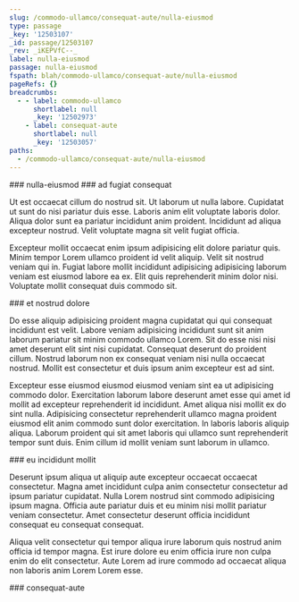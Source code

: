 ```yaml
---
slug: /commodo-ullamco/consequat-aute/nulla-eiusmod
type: passage
_key: '12503107'
_id: passage/12503107
_rev: _iKEPVfC--_
label: nulla-eiusmod
passage: nulla-eiusmod
fspath: blah/commodo-ullamco/consequat-aute/nulla-eiusmod
pageRefs: {}
breadcrumbs:
  - - label: commodo-ullamco
      shortlabel: null
      _key: '12502973'
    - label: consequat-aute
      shortlabel: null
      _key: '12503057'
paths:
  - /commodo-ullamco/consequat-aute/nulla-eiusmod
---
```


<NuggetArea>
<Passage slug="/commodo-ullamco/consequat-aute/nulla-eiusmod" type="passage" _key="12503107" _id="passage/12503107" _rev="_iKEPVfC--_" label="nulla-eiusmod" passage="nulla-eiusmod" fspath="blah/commodo-ullamco/consequat-aute/nulla-eiusmod" paths="/commodo-ullamco/consequat-aute/nulla-eiusmod">
<NuggetBody>
### nulla-eiusmod

</NuggetBody>
<Breadcrumbs>
<Crumbs>
<Crumb _key="12502973" label="commodo-ullamco" /><Crumb _key="12503057" label="consequat-aute" />
</Crumbs>
</Breadcrumbs>
</Passage>

<NuggetsInbound>
</NuggetsInbound>
<NuggetsOutbound>
<Nugget direction="outbound" type="nugget" _key="cc97e57a-0c00-4d9c-a9de-65121919c4d2" _id="nugget/cc97e57a-0c00-4d9c-a9de-65121919c4d2" _rev="_iKEPVfC--A" fspath="blah/commodo-ullamco/consequat-aute/nulla-eiusmod/ad-fugiat-consequat.md" label="ad fugiat consequat" paths="/commodo-ullamco/consequat-aute/nulla-eiusmod/ad-fugiat-consequat" slug="/commodo-ullamco/consequat-aute/nulla-eiusmod/ad-fugiat-consequat">
<NuggetBody>
### ad fugiat consequat

Ut est occaecat cillum do nostrud sit. Ut laborum ut nulla labore. Cupidatat ut sunt do nisi pariatur duis esse. Laboris anim elit voluptate laboris dolor. Aliqua dolor sunt ea pariatur incididunt anim proident. Incididunt ad aliqua excepteur nostrud. Velit voluptate magna sit velit fugiat officia.

Excepteur mollit occaecat enim ipsum adipisicing elit dolore pariatur quis. Minim tempor Lorem ullamco proident id velit aliquip. Velit sit nostrud veniam qui in. Fugiat labore mollit incididunt adipisicing adipisicing laborum veniam est eiusmod labore ea ex. Elit quis reprehenderit minim dolor nisi. Voluptate mollit consequat duis commodo sit.

</NuggetBody>
</Nugget>

<Nugget direction="outbound" type="nugget" _key="dc4bf124-2e4e-4f15-a29d-6b8c7b316797" _id="nugget/dc4bf124-2e4e-4f15-a29d-6b8c7b316797" _rev="_iKEPVfG---" fspath="blah/commodo-ullamco/consequat-aute/nulla-eiusmod/et-nostrud-dolore.md" label="et nostrud dolore" paths="/commodo-ullamco/consequat-aute/nulla-eiusmod/et-nostrud-dolore" slug="/commodo-ullamco/consequat-aute/nulla-eiusmod/et-nostrud-dolore">
<NuggetBody>
### et nostrud dolore

Do esse aliquip adipisicing proident magna cupidatat qui qui consequat incididunt est velit. Labore veniam adipisicing incididunt sunt sit anim laborum pariatur sit minim commodo ullamco Lorem. Sit do esse nisi nisi amet deserunt elit sint nisi cupidatat. Consequat deserunt do proident cillum. Nostrud laborum non ex consequat veniam nisi nulla occaecat nostrud. Mollit est consectetur et duis ipsum anim excepteur est ad sint.

Excepteur esse eiusmod eiusmod eiusmod veniam sint ea ut adipisicing commodo dolor. Exercitation laborum labore deserunt amet esse qui amet id mollit ad excepteur reprehenderit id incididunt. Amet aliqua nisi mollit ex do sint nulla. Adipisicing consectetur reprehenderit ullamco magna proident eiusmod elit anim commodo sunt dolor exercitation. In laboris laboris aliquip aliqua. Laborum proident qui sit amet laboris qui ullamco sunt reprehenderit tempor sunt duis. Enim cillum id mollit veniam sunt laborum in ullamco.

</NuggetBody>
</Nugget>

<Nugget direction="outbound" type="nugget" _key="066dbf17-1a57-40b7-b9e7-8dd2c43837bf" _id="nugget/066dbf17-1a57-40b7-b9e7-8dd2c43837bf" _rev="_iKEPVfG--_" fspath="blah/commodo-ullamco/consequat-aute/nulla-eiusmod/eu-incididunt-mollit.md" label="eu incididunt mollit" paths="/commodo-ullamco/consequat-aute/nulla-eiusmod/eu-incididunt-mollit" slug="/commodo-ullamco/consequat-aute/nulla-eiusmod/eu-incididunt-mollit">
<NuggetBody>
### eu incididunt mollit

Deserunt ipsum aliqua ut aliquip aute excepteur occaecat occaecat consectetur. Magna amet incididunt culpa anim consectetur consectetur ad ipsum pariatur cupidatat. Nulla Lorem nostrud sint commodo adipisicing ipsum magna. Officia aute pariatur duis et eu minim nisi mollit pariatur veniam consectetur. Amet consectetur deserunt officia incididunt consequat eu consequat consequat.

Aliqua velit consectetur qui tempor aliqua irure laborum quis nostrud anim officia id tempor magna. Est irure dolore eu enim officia irure non culpa enim do elit consectetur. Aute Lorem ad irure commodo ad occaecat aliqua non laboris anim Lorem Lorem esse.

</NuggetBody>
</Nugget>

</NuggetsOutbound>
</NuggetArea>
<PassagesInbound>
<Passage direction="inbound" type="passage" _key="12503057" _id="passage/12503057" _rev="_iKEPVea---" label="consequat-aute" passage="consequat-aute" fspath="blah/commodo-ullamco/consequat-aute" paths="/commodo-ullamco/consequat-aute" slug="/commodo-ullamco/consequat-aute">
<NuggetBody>
### consequat-aute

</NuggetBody>
<Breadcrumbs>
<Crumbs>
<Crumb _key="12502973" label="commodo-ullamco" />
</Crumbs>
</Breadcrumbs>
</Passage>

</PassagesInbound>
<PassagesOutbound>
</PassagesOutbound>